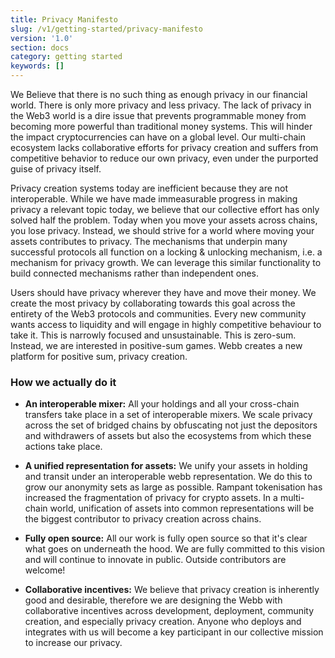 ```yaml
---
title: Privacy Manifesto
slug: /v1/getting-started/privacy-manifesto
version: '1.0'
section: docs
category: getting started
keywords: []
---
```


We Believe that there is no such thing as enough privacy in our financial world. There is only more privacy and less privacy. The lack of privacy in the Web3 world is a dire issue that prevents programmable money from becoming more powerful than traditional money systems. This will hinder the impact cryptocurrencies can have on a global level. Our multi-chain ecosystem lacks collaborative efforts for privacy creation and suffers from competitive behavior to reduce our own privacy, even under the purported guise of privacy itself.

Privacy creation systems today are inefficient because they are not interoperable. While we have made immeasurable progress in making privacy a relevant topic today, we believe that our collective effort has only solved half the problem. Today when you move your assets across chains, you lose privacy. Instead, we should strive for a world where moving your assets contributes to privacy. The mechanisms that underpin many successful protocols all function on a locking & unlocking mechanism, i.e. a mechanism for privacy growth. We can leverage this similar functionality to build connected mechanisms rather than independent ones.

Users should have privacy wherever they have and move their money. We create the most privacy by collaborating towards this goal across the
entirety of the Web3 protocols and communities. Every new community wants access to liquidity and will engage in
highly competitive behaviour to take it. This is narrowly focused and unsustainable. This is zero-sum. Instead,
we are interested in positive-sum games. Webb creates a new platform for positive sum, privacy creation.

### How we actually do it

- **An interoperable mixer:** All your holdings and all your cross-chain transfers take place in a set of
  interoperable mixers. We scale privacy across the set of bridged chains by obfuscating not just the depositors
  and withdrawers of assets but also the ecosystems from which these actions take place.

- **A unified representation for assets:** We unify your assets in holding and transit under an interoperable
  webb representation. We do this to grow our anonymity sets as large as possible. Rampant tokenisation has increased
  the fragmentation of privacy for crypto assets. In a multi-chain world, unification of assets into common
  representations will be the biggest contributor to privacy creation across chains.

- **Fully open source:** All our work is fully open source so that it's clear what goes on underneath the hood.
  We are fully committed to this vision and will continue to innovate in public. Outside contributors are welcome!

- **Collaborative incentives:** We believe that privacy creation is inherently good and desirable, therefore we
  are designing the Webb with collaborative incentives across development, deployment, community creation, and
  especially privacy creation. Anyone who deploys and integrates with us will become a key
  participant in our collective mission to increase our privacy.
